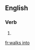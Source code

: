 ==English==

===Verb===
{{head|en|verb form}}

# {{en-third-person singular of|walk into}}

[[fr:walks into]]